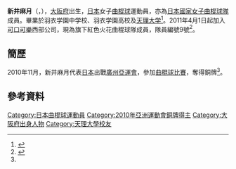 {{Infobox sportsperson
| headercolor    = #E9967A
| name           = {{lang|ja|新井 麻月}}<br/>{{lang|ja|あらい まづき}}
| image          =
| imagesize      = 
| caption        =
| birthname      =
| fullname       =
| nickname       =
| nationality    = 
| residence      =
| birthdate      = {{birth_date_and_age|1988|11|28}}<ref name="廣州亞運">{{cite web|title=2010年廣州亞運會官方網站 曲棍球 - 新井麻月 - 简历|url=http://www.gz2010.cn/info/CHN_CHN/ZB/ZBB101A_HO@@@@@@@@@@@@@@@CHN_number=230927.html}}{{zh-cn}}</ref>
| birthplace     = {{JPN}}[[大阪府|大阪府]]
| height         = {{height|m=1.65}}<ref name="廣州亞運"/>
| weight         = {{weight|kg=59}}<ref name="廣州亞運"/>
| website        = 
| country        = {{JPN}}
| sport          = 女子[[曲棍球|曲棍球]]
| collegeteam    =
| club           =
| team           =
| turnedpro      =
| coach          =
| retired        =
| coaching       =
| worlds         =
| regionals      =
| nationals      =
| olympics       =
| paralympics    =
| highestranking =
| pb             =
| medaltemplates = 
{{MedalCompetition | [[亞洲運動會|亞洲運動會]]}}
{{MedalBronze | [[2010年亞洲運動會|2010年 廣州]] | [[2010年亞洲運動會曲棍球比賽|女子隊際]] }}
| show-medals    = yes
}}
'''新井麻月'''（{{lang|en|'''Arai Mazuki'''}}，{{bd|1988年|11月28日}}），[[大阪府|大阪府]]出生，[[日本|日本]]女子[[曲棍球|曲棍球]]運動員，亦為[[日本國家女子曲棍球隊|日本國家女子曲棍球隊]]成員。畢業於羽衣学園中学校、羽衣学園高校及[[天理大学|天理大学]]<ref>{{ja}}
{{cite web|title=日本選手団名簿 -ホッケー 【女子】|url=http://www.joc.or.jp/int_games/asia/2010/pdf/member/06_hockey.pdf|publisher=2010 JAPANESE OLYMPIC COMMITTEE  第16回アジア競技大会|accessdate=2012-03-26|archive-date=2012-04-24|archive-url=https://web.archive.org/web/20120424231228/http://www2.joc.or.jp/int_games/asia/2010/pdf/member/06_hockey.pdf|dead-url=no}}</ref>。2011年4月1日起加入[[可口可樂|可口可樂]]西部公司，現為旗下紅色火花曲棍球隊成員，隊員編號9號<ref>{{ja}}{{cite web|title=Profile FW 新井　麻月|url=http://www.ccwest.co.jp/club/hockey/member_detail.html?pageId=38|website=コカ・コーラウエストレッドスパークスホッケー部|access-date=2017-09-23|archive-url=https://web.archive.org/web/20170924001741/http://www.ccwest.co.jp/club/hockey/member_detail.html?pageId=38|archive-date=2017-09-24|dead-url=yes}}</ref>。

==簡歷==
2010年11月，新井麻月代表[[2010年亞洲運動會日本代表團|日本]]出戰[[廣州|廣州]][[2010年亞洲運動會|亞運會]]，參加[[2010年亞洲運動會曲棍球比賽|曲棍球比賽]]，奪得銅牌<ref name="廣州亞運"/>。

==參考資料==
{{reflist}}

{{DEFAULTSORT:ARAI Mazuki}}
[[Category:日本曲棍球運動員|Category:日本曲棍球運動員]]
[[Category:2010年亞洲運動會銅牌得主|Category:2010年亞洲運動會銅牌得主]]
[[Category:大阪府出身人物|Category:大阪府出身人物]]
[[Category:天理大學校友|Category:天理大學校友]]